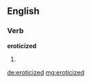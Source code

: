 ==English==

===Verb===
'''eroticized'''

# {{past of|eroticize}}

[[de:eroticized]]
[[mg:eroticized]]
